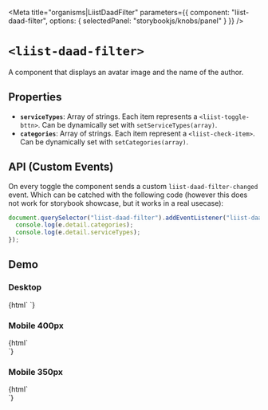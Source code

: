 
<Meta
  title="organisms|LiistDaadFilter"
  parameters={{
    component: "liist-daad-filter",
    options: { selectedPanel: "storybookjs/knobs/panel" }
  }}
/>

# `<liist-daad-filter>`

A component that displays an avatar image and the name of the author.


## Properties

- **`serviceTypes`**: Array of strings. Each item represents a `<liist-toggle-bttn>`. Can be dynamically set with `setServiceTypes(array)`.
- **`categories`**: Array of strings. Each item represent a `<liist-check-item>`. Can be dynamically set with `setCategories(array)`.


## API (Custom Events)

On every toggle the component sends a custom `liist-daad-filter-changed` event. Which can be catched with the following code (however this does not work for storybook showcase, but it works in a real usecase):
```js
document.querySelector("liist-daad-filter").addEventListener("liist-daad-filter-changed", (e) => {
  console.log(e.detail.categories);
  console.log(e.detail.serviceTypes);
});
```


## Demo
### Desktop
<Preview>
  <Story name="desktop (450px)">
    {html`
      <liist-daad-filter
      ></liist-daad-filter>
    `}
  </Story>
</Preview>

### Mobile 400px
<Preview>
  <Story name="mobile (400px)">
    {html`
      <div style="max-width: 400px;">
        <liist-daad-filter
          device="mobile"
        ></liist-daad-filter>
      </div>
    `}
  </Story>
</Preview>


### Mobile 350px
<Preview>
  <Story name="mobile (350px)">
    {html`
      <div style="max-width: 350px;">
        <liist-daad-filter
          device="mobile"
        ></liist-daad-filter>
      </div>
    `}
  </Story>
</Preview>

